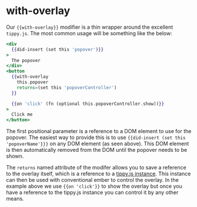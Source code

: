 # with-overlay

Our `{{with-overlay}}` modifier is a thin wrapper around the excellent `tippy.js`. The most common usage will be something like the below:

```hbs preview-template
<div
  {{did-insert (set this 'popover')}}
>
  The popover
</div>
<button
  {{with-overlay
    this.popover
    returns=(set this 'popoverController')
  }}

  {{on 'click' (fn (optional this.popoverController.show))}}
>
  Click me
</button>
```

The first positional parameter is a reference to a DOM element to use for the
popover. The easiest way to provide this is to use `{{did-insert
(set this 'popoverName'}}}` on any DOM element (as seen above). This DOM element is then
automatically removed from the DOM until the popover needs to be shown.

The `returns` named attribute of the modifer allows you to save a reference to
the overlay itself, which is a reference to a [tippy.js instance](https://atomiks.github.io/tippyjs/v5/methods/).
This instance can then be used with conventional ember to control the overlay. In the example above we use `{{on 'click'}}` to show the overlay but once you have a reference to the tippy.js instance you can control it by any other means.

